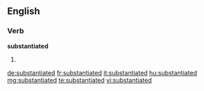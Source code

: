 ==English==

===Verb===
'''substantiated'''

# {{past of|[[substantiate]]}}

[[de:substantiated]]
[[fr:substantiated]]
[[it:substantiated]]
[[hu:substantiated]]
[[mg:substantiated]]
[[te:substantiated]]
[[vi:substantiated]]